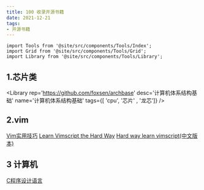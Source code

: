 ```yaml
---
title: 100 收录开源书籍
date: 2021-12-21
tags:
- 开源书籍
---
```



```mdx-code-block
import Tools from '@site/src/components/Tools/Index';
import Grid from '@site/src/components/Tools/Grid';
import Library from '@site/src/components/Tools/Library';
```

## 1.芯片类
<Grid>

<Library
    rep='https://github.com/foxsen/archbase'
    desc='计算机体系结构基础'
    name='计算机体系结构基础'
    tags={[ 'cpu', '芯片' , '龙芯']}
/>

</Grid>

## 2.vim

[Vim实用技巧](https://qiniu.wuchuheng.com/books/Vim.pdf)
[Learn Vimscript the Hard Way](https://learnvimscriptthehardway.stevelosh.com/)
[Hard way learn vimscript(中文版本)](https://www.kancloud.cn/kancloud/learn-vimscript-the-hard-way/49321)


## 3 计算机
[C程序设计语言](https://qiniu.wuchuheng.com/books%2FC%E7%A8%8B%E5%BA%8F%E8%AE%BE%E8%AE%A1%E8%AF%AD%E8%A8%80.pdf)


